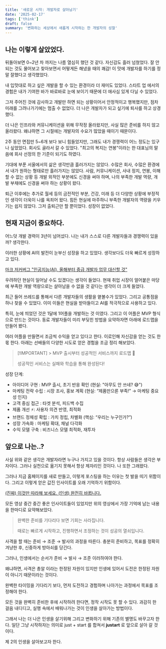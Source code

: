 ```yaml
---
title: '새로운 시작: 개발자로 살아남기'
date: '2025-02-17'
tags: ['think']
draft: false
summary: '변화하는 세상에서 새롭게 시작하는 한 개발자의 성찰'
---
```


## 나는 이렇게 살았었다.

뒤돌아보면 0~2년 차 까지는 나름 열심히 했던 것 같다. 자신감도 흘러 넘쳤었다. 잘 안 되는 것도 물어보고 찾아보면서 어떻게든 해냈을 때의 쾌감! 이 맛에 개발자를 하기를 정말 잘했다고 생각했었다.

내 입맛대로 하고 싶은 개발을 할 수 있는 환경이라 더 재미도 있었다. 스타트 업 에서의 경험은 내가 기여한 바가 바로바로 눈에 보이기 때문에 더 애사심 있게 다닐 수 있었다.

그저 주어진 것에 감사하고 개발만 하면 되는 상황이어서 안정적이고 행복했지만, 점차 미래를 그려나가기에는 멈출 수 없었다. 더 나은 개발자가 되고 싶기에 퇴사를 하고 상경했다.

더 나은 인프라와 커뮤니케이션을 위해 무작정 올라왔지만, 사실 많은 준비를 하지 않고 올라왔다. 왜냐하면 그 시절에는 개발자의 수요가 많았을 때이기 때문이다.

2주 동안 면접만 5~6개 보다 보니 힘들었지만, 그래도 내가 경쟁력이 어느 정도는 있구나 싶었었다. 회사도 골라서 갈 수 있었다. "최고의 복지는 연봉"이라는 한 대표님의 말씀에 회사 선정의 한 기준이 되기도 하였다.

기대에 부푼 서울에서의 삶은 생각만큼 흘러가지는 않았다. 수많은 회사, 수많은 환경에서 내가 원하는 형태로만 흘러가지는 않았다. 사람, 커뮤니케이션, 사내 정치, 연봉, 이해할 수 없는 상황 등 개발 외적인 부분에도 신경을 써야 하며, 나의 부족한 개발 역량, 개발 부채에도 신경을 써야 하는 상황이 왔다.

퇴근 이후에는 추가로 월세 등의 금전적인 부분, 건강, 미래 등 더 다양한 상황에 부정적인 생각이 더욱이 나를 옥죄어 왔다. 힘든 현실에 마주하니 부족한 개발자의 역량을 키우기는 쉽지 않았다. 그저 출퇴근만 할 뿐이었다. 성장이 없었다.

## 현재 지금이 중요하다.

어느덧 개발 경력이 3년이 넘어섰다. 나는 내가 스스로 다른 개발자들과 경쟁력이 있을까? 생각한다.

이러한 상황에 AI의 발전이 눈부신 성장을 하고 있었다. 생각보다도 더욱 빠르게 성장하고 있다.

[마크 저커버그 "인공지능(AI), 올해부터 중급 개발자 업무 대신할 것"](https://v.daum.net/v/9Fe6q3kP1F)

우려하던 현실이 일어날 수도 있겠다는 생각이 들었다. 현재 취업 시장이 얼어붙은 마당에 부족한 개발 역량으로는 살아남을 수 없을 것 같다는 생각이 더 크게 들었다.

최근 들어 쓰레드를 통해서 다른 개발자들의 생활을 옅볼수가 있었다. 그리고 공통점을 하나 찾을 수 있었다. 이미 이들은 현실을 받아들이고 AI를 적극적으로 사용하고 있다.

특히, 눈에 띄었던 것은 1달에 1어플을 개발하는 것 이였다. 그리고 이 어플은 MVP 형식으로 만드는 것이다. 동료 개발자들이 미리 부딪힌 방법을 요약하자면 아래에 로드맵을 만들어 봤다.

여러 어플을 만들면서 조금씩 수익을 얻고 있다고 한다. 이로인해 자신감을 얻는 것도 한 몫 한다. 아래는 선배들의 다양한 시도로 얻은 경험을 조금 정리 해보았다.

> [!IMPORTANT] > MVP 출시부터 성공적인 서비스까지 로드맵 🚀
>
> 성공적인 서비스는 실패와 학습을 통해 완성된다!

성장 단계:

- 아이디어 구현 : MVP 출시, 초기 반응 확인 (현실: "아무도 안 쓰네? 😅")
- 마케팅 전략 수립 : 시장 조사, 홍보 계획 (현실: “제품만으론 부족!” → 마케팅 중요성 인지)
- 고객 중심 접근 : 타겟 분석, 피드백 수집
- 제품 개선 ⚡: 사용자 의견 반영, 최적화
- 브랜드 정체성 확립 : 가치 정립, 차별화 (핵심: “우리는 누구인가?”)
- 성장 가속화 : 마케팅 확대, 채널 다각화
- 수익 모델 구축 : 비즈니스 모델 최적화, 재투자

## 앞으로 나는..?

사실 위와 같은 생각은 개발자라면 누구나 가지고 있을 것이다. 항상 사람들은 생각은 부자이다. 그러나 실천으로 옮기지 못해서 항상 제자리인 것이다. 나 또한 그래왔다.

그러나 지금 홈페이지를 새로 만들고, 이렇게 포스팅을 하는 이유는 첫 발을 띠기 위함이다. 그리고 이렇게 얻은 값진 인사이트를 오래 기억하기 위함이다.

[(진짜) 이것만 따라해 보세요. (인생) 완전히 바뀝니다.](https://youtu.be/OtrjzVczCJg?si=TfY7WjVrTSiHWqtG)

모든 영상 중간 중간 좋은 인사이트들이 있었지만 위의 영상에서 가장 기억에 남는 내용을 한마디로 요약해보았다.

> 완벽한 준비를 기다리다 보면 기회는 사라집니다.
>
> 때로는 빠르게 시작하고, 진행하면서 조정하는 것이 성공의 열쇠입니다.

사격을 할 때는 준비 → 조준 → 발사의 과정을 따른다. 충분히 준비하고, 목표를 정확히 겨냥한 후, 신중하게 방아쇠를 당긴다.

그러나, 인생에서는 순서가 준비 → 발사 → 조준 이러하여야 한다.

왜냐하면, 사격은 총알 이라는 한정된 자원이 있지만 인생에 있어서 도전은 한정된 자원이 아니기 때문이라는 것이다.

완벽한 타이밍을 기다리기 보다, 먼저 도전하고 경험하며 나아가는 과정에서 목표를 조정해야 한다.

모든 것을 완벽히 준비한 후에 시작하려 한다면, 정작 시작도 못 할 수 있다. 과감히 한 걸음 내디디고, 실행 속에서 배워나가는 것이 인생을 살아가는 방법이다.

그래서 나는 더 나은 인생을 살기위해 그리고 변화하기 위해 기존의 별명도 바꾸고자 한다. 일단 그냥 시작하자는 의미로 just + start 를 합쳐서 **justart** 로 앞으로 살아 갈 것이다.

제 2의 인생을 살아보고자 한다.
